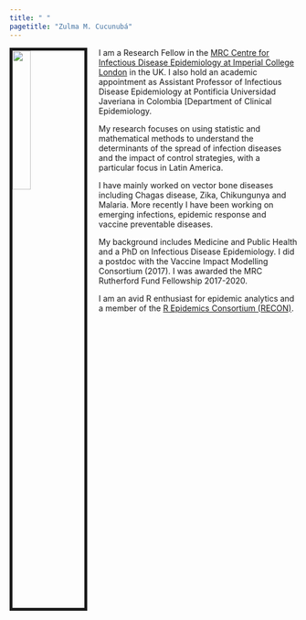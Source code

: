 ```yaml
---
title: " "
pagetitle: "Zulma M. Cucunubá"
---
```


<link rel="stylesheet" href="styles.css" type="text/css">
<link rel="stylesheet" href="academicicons/css/academicons.min.css"/>

<img src="images/ZCucunuba.jpeg" style="width:25%; border:5px solid; margin-right: 20px" align="left">

I am a Research Fellow in the [MRC Centre for Infectious Disease Epidemiology at Imperial College London](https://www.imperial.ac.uk/people/zulma.cucunuba) in the UK. I also hold an academic appointment as Assistant Professor of Infectious Disease Epidemiology at Pontificia Universidad Javeriana in Colombia  [Department of Clinical Epidemiology.


My research focuses on using statistic and mathematical methods to understand the determinants of the spread of infection diseases and the impact of control strategies, with a particular focus in Latin America. 

I have mainly worked on vector bone diseases including Chagas disease, Zika, Chikungunya and Malaria. More recently I have been working on emerging infections, epidemic response and vaccine preventable diseases.

My background includes Medicine and Public Health and a PhD on Infectious Disease Epidemiology. I did a postdoc with the Vaccine Impact Modelling Consortium (2017). I was awarded the MRC Rutherford Fund Fellowship 2017-2020.


I am an avid R enthusiast for epidemic analytics and a member of the [R Epidemics Consortium (RECON)](https://www.repidemicsconsortium.org/people/). 



